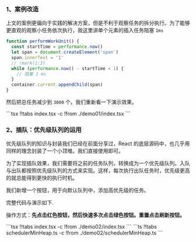 

### 1、案例改造

上文的案例更偏向于实践的解决方案，但是不利于观察任务的拆分执行。为了能够更直观的观察小任务依次执行，我这里讲单个元素的插入任务阻塞 `1ms`

```ts task.
function performWorkUnit() {
  const startTime = performance.now()
  let span = document.createElement('span')
  span.innerText = '1'
  // !mark(1:3)
  while (performance.now() - startTime < 1) {
    // 阻塞 1 ms
  }
  container.current.appendChild(span)
}
```

然后把总任务减少到 `3000` 个。我们重新看一下演示效果。

<Demo01 />
<CodeTabs>
```tsx !!tabs index.tsx -c
!from ./demo01/index.tsx
```
</CodeTabs>


### 2、插队：优先级队列的运用

优先级队列的知识与封装我们已经在前面分享过，React 的底层源码中，也几乎用同样的理念封装了一个小顶堆。我们直接使用即可。

为了实现插队效果，我们需要将之前的任务队列，转换成为一个优先级队列。入队与出队都按照优先级队列的方式来实现。这样，每次执行出队任务时，优先级更高的就总能得到更快的执行时机。

我们新增一个按钮，用于向默认队列中，添加高优先级的任务。

完整代码与演示如下.

操作方式：**先点击红色按钮，然后快速多次点击绿色按钮。重置点击刷新按钮。**

<Demo02 />
<CodeTabs>
```tsx !!tabs index.tsx -c
!from ./demo02/index.tsx
```
```ts !!tabs schedulerMinHeap.ts -c
!from ./demo02/schedulerMinHeap.ts
```
</CodeTabs>